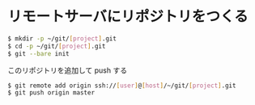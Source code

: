 = リモートサーバにリポジトリをつくる =

<source lang="bash">
$ mkdir -p ~/git/[project].git
$ cd -p ~/git/[project].git
$ git --bare init
</source>

このリポジトリを追加して push する

<source lang="bash">
$ git remote add origin ssh://[user]@[host]/~/git/[project].git
$ git push origin master
</source>